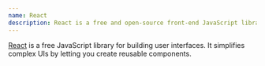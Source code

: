 ```yaml
---
name: React
description: React is a free and open-source front-end JavaScript library for building user interfaces
---
```

[React](https://react.dev) is a free JavaScript library for building user interfaces. It simplifies complex UIs by letting you create reusable components.